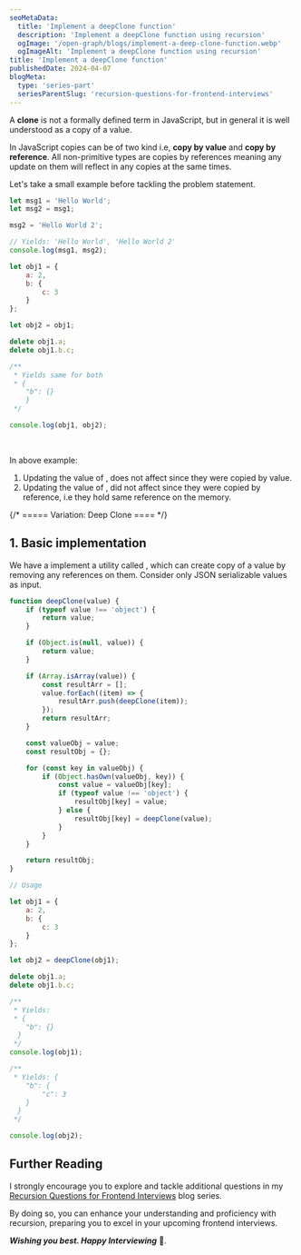 ```yaml
---
seoMetaData:
  title: 'Implement a deepClone function'
  description: 'Implement a deepClone function using recursion'
  ogImage: '/open-graph/blogs/implement-a-deep-clone-function.webp'
  ogImageAlt: 'Implement a deepClone function using recursion'
title: 'Implement a deepClone function'
publishedDate: 2024-04-07
blogMeta:
  type: 'series-part'
  seriesParentSlug: 'recursion-questions-for-frontend-interviews'
---
```


A **clone** is not a formally defined term in JavaScript, but in general it is well understood as a copy of a value.

In JavaScript copies can be of two kind i.e, **copy by value** and **copy by reference**. All non-primitive types are copies by references meaning any update on them will reflect in any copies at the same times.

Let's take a small example before tackling the problem statement.

```js title="./index.js"
let msg1 = 'Hello World';
let msg2 = msg1;

msg2 = 'Hello World 2';

// Yields: 'Hello World', 'Hello World 2'
console.log(msg1, msg2);

let obj1 = {
	a: 2,
	b: {
		c: 3
	}
};

let obj2 = obj1;

delete obj1.a;
delete obj1.b.c;

/**
 * Yields same for both
 * {
    "b": {}
    }
 */

console.log(obj1, obj2);
```

<br />

In above example:

1. Updating the value of <InlineCode code="msg2"/>, does not affect <InlineCode code="msg1"/> since they were copied by value.
1. Updating the value of <InlineCode code="obj1"/>, did not affect <InlineCode code="obj2"/> since they were copied by reference, i.e they hold same reference on the memory.

{/* ===== Variation: Deep Clone ==== */}

<section>

## 1. Basic implementation

We have a implement a utility called <InlineCode code="deepClone"/>, which can create copy of a value by removing any references on them. Consider only JSON serializable values as input.

```js title="./src/deepClone.js"
function deepClone(value) {
	if (typeof value !== 'object') {
		return value;
	}

	if (Object.is(null, value)) {
		return value;
	}

	if (Array.isArray(value)) {
		const resultArr = [];
		value.forEach((item) => {
			resultArr.push(deepClone(item));
		});
		return resultArr;
	}

	const valueObj = value;
	const resultObj = {};

	for (const key in valueObj) {
		if (Object.hasOwn(valueObj, key)) {
			const value = valueObj[key];
			if (typeof value !== 'object') {
				resultObj[key] = value;
			} else {
				resultObj[key] = deepClone(value);
			}
		}
	}

	return resultObj;
}

// Usage

let obj1 = {
	a: 2,
	b: {
		c: 3
	}
};

let obj2 = deepClone(obj1);

delete obj1.a;
delete obj1.b.c;

/**
 * Yields:
 * {
    "b": {}
  }
 */
console.log(obj1);

/**
 * Yields: {
    "b": {
        "c": 3
    }
  }
 */

console.log(obj2);
```

</section>

## Further Reading

I strongly encourage you to explore and tackle additional questions in my [Recursion Questions for Frontend Interviews](/blog/recursion-questions-for-frontend-interviews/ 'Find more question on recursion in the recursion questions for frontend interviews blog series') blog series.

By doing so, you can enhance your understanding and proficiency with recursion, preparing you to excel in your upcoming frontend interviews.

**_Wishing you best. Happy Interviewing_** 🫡.
